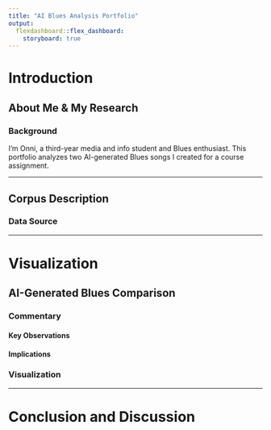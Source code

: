 ```yaml
---
title: "AI Blues Analysis Portfolio"
output:
  flexdashboard::flex_dashboard:
    storyboard: true
---
```


# Introduction

## About Me & My Research

### Background

I'm Onni, a third-year media and info student and Blues enthusiast. This portfolio analyzes two AI-generated Blues songs I created for a course assignment.

------------------------------------------------------------------------

## Corpus Description

### Data Source


------------------------------------------------------------------------

# Visualization 

## AI-Generated Blues Comparison

### Commentary


#### Key Observations


#### Implications


### Visualization

---------------------------------------------------------------------------
# Conclusion and Discussion
